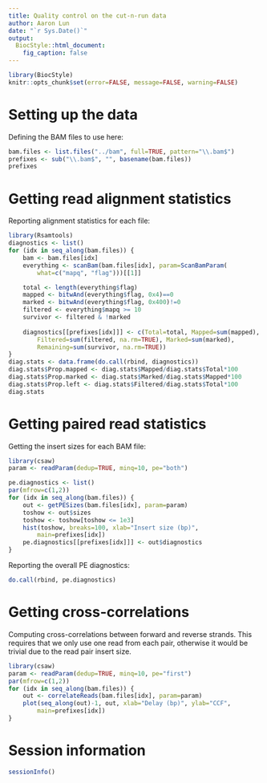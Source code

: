 ```yaml
---
title: Quality control on the cut-n-run data
author: Aaron Lun
date: "`r Sys.Date()`"
output:
  BiocStyle::html_document:
    fig_caption: false
---
```


```r
library(BiocStyle)
knitr::opts_chunk$set(error=FALSE, message=FALSE, warning=FALSE)
```

# Setting up the data

Defining the BAM files to use here:

```r
bam.files <- list.files("../bam", full=TRUE, pattern="\\.bam$")
prefixes <- sub("\\.bam$", "", basename(bam.files))
prefixes
```

# Getting read alignment statistics

Reporting alignment statistics for each file:

```r
library(Rsamtools)
diagnostics <- list()
for (idx in seq_along(bam.files)) {
	bam <- bam.files[idx]
    everything <- scanBam(bam.files[idx], param=ScanBamParam(
        what=c("mapq", "flag")))[[1]]

    total <- length(everything$flag)
    mapped <- bitwAnd(everything$flag, 0x4)==0
    marked <- bitwAnd(everything$flag, 0x400)!=0
    filtered <- everything$mapq >= 10
    survivor <- filtered & !marked
                
    diagnostics[[prefixes[idx]]] <- c(Total=total, Mapped=sum(mapped), 
        Filtered=sum(filtered, na.rm=TRUE), Marked=sum(marked), 
        Remaining=sum(survivor, na.rm=TRUE))
}
diag.stats <- data.frame(do.call(rbind, diagnostics))
diag.stats$Prop.mapped <- diag.stats$Mapped/diag.stats$Total*100
diag.stats$Prop.marked <- diag.stats$Marked/diag.stats$Mapped*100
diag.stats$Prop.left <- diag.stats$Filtered/diag.stats$Total*100
diag.stats
```

# Getting paired read statistics

Getting the insert sizes for each BAM file:

```r
library(csaw)
param <- readParam(dedup=TRUE, minq=10, pe="both")

pe.diagnostics <- list()
par(mfrow=c(1,2))    
for (idx in seq_along(bam.files)) {
    out <- getPESizes(bam.files[idx], param=param)
    toshow <- out$sizes
    toshow <- toshow[toshow <= 1e3]
    hist(toshow, breaks=100, xlab="Insert size (bp)",
        main=prefixes[idx])
    pe.diagnostics[[prefixes[idx]]] <- out$diagnostics
}
```

Reporting the overall PE diagnostics:

```r
do.call(rbind, pe.diagnostics)
```

# Getting cross-correlations

Computing cross-correlations between forward and reverse strands.
This requires that we only use one read from each pair, otherwise it would be trivial due to the read pair insert size.

```r
library(csaw)
param <- readParam(dedup=TRUE, minq=10, pe="first")
par(mfrow=c(1,2))    
for (idx in seq_along(bam.files)) {
    out <- correlateReads(bam.files[idx], param=param)
    plot(seq_along(out)-1, out, xlab="Delay (bp)", ylab="CCF",
        main=prefixes[idx])            
}
```

# Session information

```r
sessionInfo()
```
